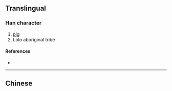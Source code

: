 {{also|玀}}
{{character info}}
==Translingual==

===Han character===
{{Han char|rn=94|rad=犬|as=08|sn=11|four=|canj=KHWLN|ids=⿰犭罗}}

# [[pig]]
# Lolo aboriginal tribe

====References====
* {{Han ref|kx=0714.051|hdz=21353.080|uh=7321|ud=29473}}

----

==Chinese==
{{zh-see|玀}}